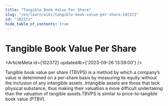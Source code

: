 ```yaml
---
title: "Tangible Book Value Per Share"
slug: "/en/learn/wiki/tangible-book-value-per-share-102372"
id: "102372"
hide_table_of_contents: true
---
```



# Tangible Book Value Per Share

<ArticleMeta id={102372} updatedAt={'2023-09-26 13:59:00'} />
<div className='border-solid border-b border-t-0 my-4 border-[var(--ifm-color-gray-300)]' />

Tangible book value per share (TBVPS) is a method by which a company’s value is determined on a per-share basis by measuring its equity without the inclusion of any intangible assets. Intangible assets are those that lack physical substance, thus making their valuation a more difficult undertaking than the valuation of tangible assets.TBVPS is similar to price-to-tangible book value (PTBV).
